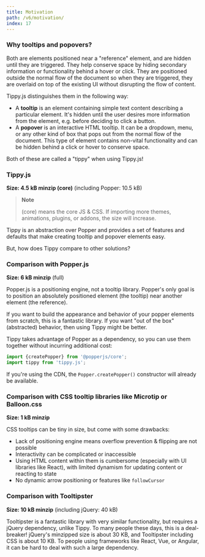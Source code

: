 ---
title: Motivation
path: /v6/motivation/
index: 17
---

### Why tooltips and popovers?

Both are elements positioned near a "reference" element, and are hidden until
they are triggered. They help conserve space by hiding secondary information or
functionality behind a hover or click. They are positioned outside the normal
flow of the document so when they are triggered, they are overlaid on top of the
existing UI without disrupting the flow of content.

Tippy.js distinguishes them in the following way:

- A **tooltip** is an element containing simple text content describing a
  particular element. It's hidden until the user desires more information from
  the element, e.g. before deciding to click a button.
- A **popover** is an interactive HTML tooltip. It can be a dropdown, menu, or
  any other kind of box that pops out from the normal flow of the document. This
  type of element contains non-vital functionality and can be hidden behind a
  click or hover to conserve space.

Both of these are called a "tippy" when using Tippy.js!

### Tippy.js

**Size: 4.5 kB minzip (core)** (including Popper: 10.5 kB)

> **Note**
>
> (core) means the core JS & CSS. If importing more themes, animations, plugins,
> or addons, the size will increase.

Tippy is an abstraction over Popper and provides a set of features and defaults
that make creating tooltip and popover elements easy.

But, how does Tippy compare to other solutions?

### Comparison with Popper.js

**Size: 6 kB minzip** (full)

Popper.js is a positioning engine, not a tooltip library. Popper's only goal is
to position an absolutely positioned element (the tooltip) near another element
(the reference).

If you want to build the appearance and behavior of your popper elements from
scratch, this is a fantastic library. If you want "out of the box" (abstracted)
behavior, then using Tippy might be better.

Tippy takes advantage of Popper as a dependency, so you can use them together
without incurring additional cost:

```js
import {createPopper} from '@popperjs/core';
import tippy from 'tippy.js';
```

If you're using the CDN, the `Popper.createPopper()` constructor will already be
available.

### Comparison with CSS tooltip libraries like Microtip or Balloon.css

**Size: 1 kB minzip**

CSS tooltips can be tiny in size, but come with some drawbacks:

- Lack of positioning engine means overflow prevention & flipping are not
  possible
- Interactivity can be complicated or inaccessible
- Using HTML content within them is cumbersome (especially with UI libraries
  like React), with limited dynamism for updating content or reacting to state
- No dynamic arrow positioning or features like `followCursor`

### Comparison with Tooltipster

**Size: 10 kB minzip** (including jQuery: 40 kB)

Tooltipster is a fantastic library with very similar functionality, but requires
a jQuery dependency, unlike Tippy. To many people these days, this is a
deal-breaker! jQuery's minzipped size is about 30 KB, and Tooltipster including
CSS is about 10 KB. To people using frameworks like React, Vue, or Angular, it
can be hard to deal with such a large dependency.

